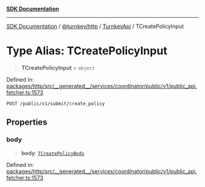[**SDK Documentation**](../../../../../README.mdx)

***

[SDK Documentation](../../../../../packages.mdx) / [@turnkey/http](../../../README.mdx) / [TurnkeyApi](../README.mdx) / TCreatePolicyInput

# Type Alias: TCreatePolicyInput

> **TCreatePolicyInput** = `object`

Defined in: [packages/http/src/\_\_generated\_\_/services/coordinator/public/v1/public\_api.fetcher.ts:1573](https://github.com/tkhq/sdk/blob/e1b1a69bdd608320aaf03cc2dbbf68dc0c52b28d/packages/http/src/__generated__/services/coordinator/public/v1/public_api.fetcher.ts#L1573)

`POST /public/v1/submit/create_policy`

## Properties

### body

> **body**: [`TCreatePolicyBody`](TCreatePolicyBody.mdx)

Defined in: [packages/http/src/\_\_generated\_\_/services/coordinator/public/v1/public\_api.fetcher.ts:1573](https://github.com/tkhq/sdk/blob/e1b1a69bdd608320aaf03cc2dbbf68dc0c52b28d/packages/http/src/__generated__/services/coordinator/public/v1/public_api.fetcher.ts#L1573)
